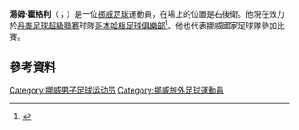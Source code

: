 {{expand|time=2015-05-18T10:04:35+00:00}}
'''湯姆·霍格利'''（{{lang-no|Tom Høgli}}；{{bd|1984年|2月24日}}）是一位[[挪威|挪威]][[足球|足球]]運動員，在場上的位置是右後衛。他現在效力於[[丹麥足球超級聯賽|丹麥足球超級聯賽]]球隊[[哥本哈根足球俱樂部|哥本哈根足球俱樂部]]<ref>{{cite news |url=http://www.nrk.no/sport/hogli-bekrefter-overgang-til-fck-1.11511434 |language=Norwegian |title=Høgli bekrefter overgang til FCK |work=NRK |first=Gunnar |last=Grindstein |date=31 January 2014 |accessdate=31 January 2014 |archive-date=2016-03-04 |archive-url=https://web.archive.org/web/20160304043437/http://www.nrk.no/sport/hogli-bekrefter-overgang-til-fck-1.11511434 |dead-url=no }}</ref>。他也代表挪威國家足球隊參加比賽。
== 參考資料 ==
{{reflist}}

{{DEFAULTSORT: Høgli, Tom}}
[[Category:挪威男子足球运动员|Category:挪威男子足球运动员]]
[[Category:挪威旅外足球運動員|Category:挪威旅外足球運動員]]